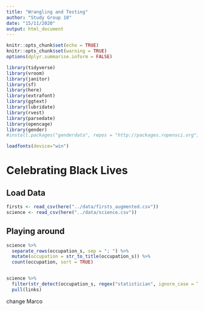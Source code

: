 ```yaml
---
title: "Wrangling and Testing"
author: "Study Group 10"
date: "15/11/2020"
output: html_document
---
```


```r
knitr::opts_chunk$set(echo = TRUE)
knitr::opts_chunk$set(warning = TRUE)
options(dplyr.summarise.inform = FALSE)
```

```r

library(tidyverse)
library(vroom)
library(janitor)
library(sf)
library(here)
library(extrafont)
library(ggtext)
library(lubridate)
library(rvest)
library(parsedate)
library(opencage)
library(gender)
#install.packages("genderdata", repos = "http://packages.ropensci.org")

loadfonts(device="win")

```

# Celebrating Black Lives

## Load Data

```r

firsts <- read_csv(here("../data/firsts_augmented.csv"))
science <- read_csv(here("../data/science.csv"))

```

## Playing around


```r

science %>% 
  separate_rows(occupation_s, sep = "; ") %>% 
  mutate(occupation = str_to_title(occupation_s)) %>% 
  count(occupation, sort = TRUE)


science %>% 
  filter(str_detect(occupation_s, regex("statistician", ignore_case = TRUE))) %>% 
  pull(links)

```


change Marco
